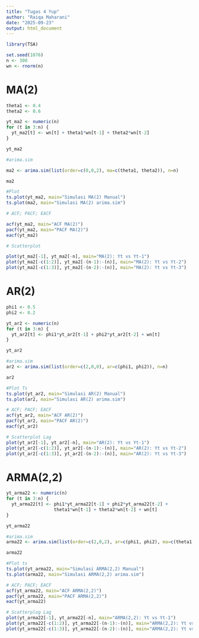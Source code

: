 ---
title: "Tugas 4 Yup"
author: "Raiqa Maharani"
date: "2025-09-23"
output: html_document
---

```{r}
library(TSA)
```

```{r}
set.seed(1076)
n <- 300
wn <- rnorm(n)
```


# MA(2)

```{r}
theta1 <- 0.4
theta2 <- 0.6
```

```{r}
yt_ma2 <- numeric(n)
for (t in 3:n) {
  yt_ma2[t] <- wn[t] + theta1*wn[t-1] + theta2*wn[t-2]
}

yt_ma2
```

```{r}
#arima.sim

ma2 <- arima.sim(list(order=c(0,0,2), ma=c(theta1, theta2)), n=n)

ma2
```

```{r}
#Plot
ts.plot(yt_ma2, main="Simulasi MA(2) Manual")
ts.plot(ma2, main="Simulasi MA(2) arima.sim")
```

```{r}
# ACF; PACF; EACF

acf(yt_ma2, main="ACF MA(2)")
pacf(yt_ma2, main="PACF MA(2)")
eacf(yt_ma2)
```

```{r}
# Scatterplot

plot(yt_ma2[-1], yt_ma2[-n], main="MA(2): Yt vs Yt-1")
plot(yt_ma2[-c(1:2)], yt_ma2[-(n-1):-(n)], main="MA(2): Yt vs Yt-2")
plot(yt_ma2[-c(1:3)], yt_ma2[-(n-2):-(n)], main="MA(2): Yt vs Yt-3")
```

# AR(2)
```{r}
phi1 <- 0.5
phi2 <- 0.2
```

```{r}
yt_ar2 <- numeric(n)
for (t in 3:n) {
  yt_ar2[t] <- phi1*yt_ar2[t-1] + phi2*yt_ar2[t-2] + wn[t]
}

yt_ar2
```

```{r}
#arima.sim
ar2 <- arima.sim(list(order=c(2,0,0), ar=c(phi1, phi2)), n=n)

ar2
```

```{r}
#Plot Ts
ts.plot(yt_ar2, main="Simulasi AR(2) Manual")
ts.plot(ar2, main="Simulasi AR(2) arima.sim")
```

```{r}
# ACF; PACF; EACF
acf(yt_ar2, main="ACF AR(2)")
pacf(yt_ar2, main="PACF AR(2)")
eacf(yt_ar2)
```

```{r}
# Scatterplot Lag
plot(yt_ar2[-1], yt_ar2[-n], main="AR(2): Yt vs Yt-1")
plot(yt_ar2[-c(1:2)], yt_ar2[-(n-1):-(n)], main="AR(2): Yt vs Yt-2")
plot(yt_ar2[-c(1:3)], yt_ar2[-(n-2):-(n)], main="AR(2): Yt vs Yt-3")
```

# ARMA(2,2)

```{r}
yt_arma22 <- numeric(n)
for (t in 3:n) {
  yt_arma22[t] <- phi1*yt_arma22[t-1] + phi2*yt_arma22[t-2] +
                  theta1*wn[t-1] + theta2*wn[t-2] + wn[t]
}

yt_arma22
```

```{r}
#arima.sim
arma22 <- arima.sim(list(order=c(2,0,2), ar=c(phi1, phi2), ma=c(theta1, theta2)), n=n)

arma22
```

```{r}
#Plot ts
ts.plot(yt_arma22, main="Simulasi ARMA(2,2) Manual")
ts.plot(arma22, main="Simulasi ARMA(2,2) arima.sim")
```

```{r}
# ACF; PACF; EACF
acf(yt_arma22, main="ACF ARMA(2,2)")
pacf(yt_arma22, main="PACF ARMA(2,2)")
eacf(yt_arma22)
```

```{r}
# Scatterplog Lag
plot(yt_arma22[-1], yt_arma22[-n], main="ARMA(2,2): Yt vs Yt-1")
plot(yt_arma22[-c(1:2)], yt_arma22[-(n-1):-(n)], main="ARMA(2,2): Yt vs Yt-2")
plot(yt_arma22[-c(1:3)], yt_arma22[-(n-2):-(n)], main="ARMA(2,2): Yt vs Yt-3")
```

